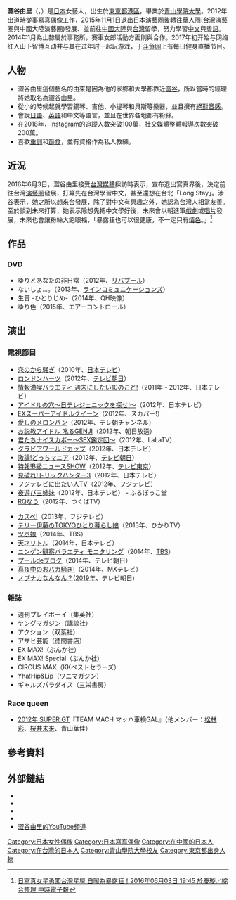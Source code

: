 {{blpsources|time=2015-12-26T13:10:43+00:00}}
{{藝人
|姓名 = 澀谷由里
|類型 = 模特兒
|圖片 = 
|圖片尺寸 = 
|圖片簡介 = 
|本名 = 
|外文名 = 渋谷 ゆり
|外文 = 日語
|羅馬拼音 = Shibuya Yuri
|英文名 = 
|暱稱 = 
|其他藝名 = 
|國籍 = {{JPN}}
|民族 = [[大和族|大和族]]
|籍貫 = 
|出生日期 = {{Birth date and age|1989|10|18}}
|出生地點 = {{JPN}}[[東京都|東京都]][[港區_(東京都)|港區]]
|逝世日期 = 
|逝世地點 = 
|職業 = [[寫真偶像|寫真偶像]]
|語言 = [[日語|日語]]、[[標準漢語|標準漢語]]、[[英語|英語]]
|教育程度 = [[青山學院大學|青山學院大學]]
|母校 = 
|宗教信仰 = [[神道教|神道教]]
|配偶 = 
|兒女 = 
|父母 = 
|親屬 = 
|音樂類型 = 
|演奏樂器 = 
|出道地點 = 
|出道日期 = 2012年
|出道作 = 
|代表作 = 
|著名角色 = 
|活躍年代 = 2012年 - 現今
|唱片公司 = 
|經紀公司 = 
|網站 = 
|相關團體 = 
|IMDb = 
|現任成員 = 
|過往成員 = 
|獎項 = 
}}

'''澀谷由里'''（{{jpn|j=渋谷 ゆり|kn=しぶや ゆり|rm=Shibuya Yuri|f=y}}，{{bd|1989年|10月18日||}}）是[[日本|日本]]女藝人，出生於[[東京都|東京都]][[港區_(東京都)|港區]]，畢業於[[青山學院大學|青山學院大學]]。2012年[[出道|出道]]時從事寫真偶像工作，2015年11月1日退出日本演藝圈後轉往[[華人圈|華人圈]](台灣演藝圈與中國大陸演藝圈)發展、並前往[[中國大陸|中國大陸]]與[[台灣|台灣]]留學，努力學習[[中文|中文]]與[[粵語|粵語]]。2014年1月為止隸屬於{{Link-ja|FITONE|フィットワン}}事務所，賽車女郎活動方面則與{{Link-ja|ONE EIGHT PROMOTION|ワンエイトプロモーション}}合作。2017年初开始与网络红人山下智博互动并与其在过年时一起玩游戏，于[[斗鱼网|斗鱼网]]上有每日健身直播节目。

== 人物 ==
*澀谷由里這個藝名的由來是因為他的家鄉和大學都靠近[[澀谷|澀谷]]，所以當時的經理將她取名為澀谷由里。
*從小的時候起就學習鋼琴、吉他、小提琴和貝斯等樂器，並且擁有[[絕對音感|絕對音感]]。
*會說[[日語|日語]]、[[英語|英語]]和中文等語言，並且在世界各地都有粉絲。
*在2018年，[[Instagram|Instagram]]的追蹤人數突破100萬，社交媒體整體報導次數突破200萬。
*喜歡[[重訓|重訓]]和[[節食|節食]]，並有資格作為私人教練。

== 近況 ==
2016年6月3日，澀谷由里接受[[台灣媒體|台灣媒體]]採訪時表示，宣布退出寫真界後，決定前往台灣[[演藝圈|演藝圈]]發展，打算先在台灣學習中文，甚至還想在台北「Long Stay」。涉谷表示，她之所以想來台發展，除了對中文有興趣之外，她認為台灣人相當友善。至於談到未來打算，她表示除想先把中文學好後，未來會以朝進軍[[戲劇|戲劇]]或[[唱片|唱片]]發展，未來也會讓粉絲大飽眼福，「暴露狂也可以很健康，不一定只有[[情色|情色]]。」<ref>[http://hottopic.chinatimes.com/20160603006699-260808 日寫真女星勇闖台灣星壇 自曝為暴露狂！2016年06月03日 19:45  於慶璇／綜合整理 中時電子報]</ref>

== 作品 ==
=== DVD ===
*ゆりとあなたの非日常（2012年、[[リバプール_(企業)|リバプール]]）
*ないしょ…。（2013年、[[ラインコミュニケーションズ|ラインコミュニケーションズ]]）
*生音 -ひとりじめ-（2014年、QH映像）
*ゆり色（2015年、エアーコントロール）

== 演出 ==
=== 電視節目 ===
*[[恋のから騒ぎ|恋のから騒ぎ]]（2010年、[[日本テレビ放送網|日本テレビ]]）
*[[ロンドンハーツ|ロンドンハーツ]]（2012年、[[テレビ朝日|テレビ朝日]]）
*[[情報満喫バラエティ_週末にしたい10のこと!|情報満喫バラエティ 週末にしたい10のこと!]]（2011年 - 2012年、日本テレビ）
*[[アイドルの穴〜日テレジェニックを探せ!〜|アイドルの穴〜日テレジェニックを探せ!〜]]（2012年、日本テレビ）
*[[EXスーパーアイドルクイーン|EXスーパーアイドルクイーン]]（2012年、スカパー!） 
*[[愛しのメロンパン|愛しのメロンパン]]（2012年、テレ朝チャンネル）
*[[お説教アイドル_叱るGENJI|お説教アイドル 叱るGENJI]]（2012年、朝日放送）
*[[君たちナイスカポー〜SEX鑑定団〜|君たちナイスカポー〜SEX鑑定団〜]]（2012年、LaLaTV）
*[[グラビアワールドカップ|グラビアワールドカップ]]（2012年、日本テレビ）
*[[激論!どっちマニア|激論!どっちマニア]]（2012年、[[テレビ朝日|テレビ朝日]]）
*[[特報!B級ニュースSHOW|特報!B級ニュースSHOW]]（2012年、[[テレビ東京|テレビ東京]]）
*[[トリックハンター|見破れ!トリックハンター3]]（2012年、日本テレビ）
*[[フジテレビに出たい人TV|フジテレビに出たい人TV]]（2012年、[[フジテレビジョン|フジテレビ]]）
*[[夜遊び三姉妹|夜遊び三姉妹]]（2012年、日本テレビ） - ふるぼっこ堂
*[[RQなう|RQなう]]（2012年、つくばTV）

*[[カスペ!|カスペ!]]（2013年、フジテレビ）
*[[テリー伊藤のTOKYOひとり暮らし娘|テリー伊藤のTOKYOひとり暮らし娘]]（2013年、ひかりTV）
*[[ツボ娘|ツボ娘]]（2014年、TBS）
*[[天才リトル|天才リトル]]（2014年、日本テレビ）
*[[ニンゲン観察バラエティ_モニタリング|ニンゲン観察バラエティ モニタリング]]（2014年、[[TBSテレビ|TBS]]）
*[[プールdeブログ|プールdeブログ]]（2014年、テレビ朝日）
*[[真夜中のおバカ騒ぎ!|真夜中のおバカ騒ぎ!]]（2014年、MXテレビ）
*[[ノブナカなんなん？|ノブナカなんなん？]]([[2019年|2019年]]、テレビ朝日)

=== 雜誌 ===
* 週刊プレイボーイ（集英社）
* ヤングマガジン（講談社）
* アクション（双葉社）
* アサヒ芸能（徳間書店）
* EX MAX!（ぶんか社）
* EX MAX! Special（ぶんか社）
* CIRCUS MAX（KKベストセラーズ）
* Yha!Hip&Lip（ワニマガジン）
* ギャルズパラダイス（三栄書房）

=== Race queen ===
*[[2012年のSUPER_GT|2012年 SUPER GT]]『TEAM MACH マッハ車検GAL』（他メンバー：[[永瀬あや|松林彩]]、[[桜井未来|桜井未来]]、青山華佳）

== 參考資料 ==
{{reflist}}

==外部鏈結==
*{{Facebook|yuri.shibuya.144}}
*{{Twitter|shibuya_yuri}}
*{{Instagram|shibuya_yuri}}
*{{Weibo|6381154659}}
*[https://www.youtube.com/c/YURI_JAPAN 澀谷由里的YouTube頻道]

{{DEFAULTSORT:Shibuya Yuri}}
[[Category:日本女性偶像|Category:日本女性偶像]]
[[Category:日本寫真偶像|Category:日本寫真偶像]]
[[Category:在中國的日本人|Category:在中國的日本人]]
[[Category:在台灣的日本人|Category:在台灣的日本人]]
[[Category:青山學院大學校友|Category:青山學院大學校友]]
[[Category:東京都出身人物|Category:東京都出身人物]]